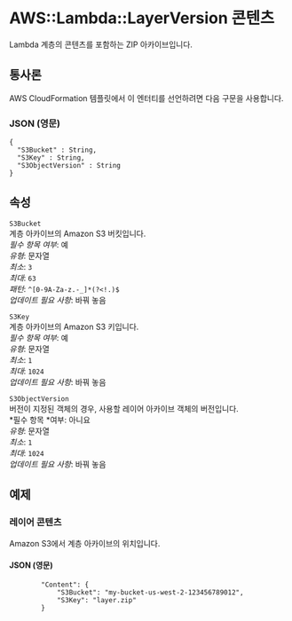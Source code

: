 # AWS::Lambda::LayerVersion 콘텐츠

Lambda 계층의 콘텐츠를 포함하는 ZIP 아카이브입니다.

## 통사론

AWS CloudFormation 템플릿에서 이 엔터티를 선언하려면 다음 구문을 사용합니다.

### JSON (영문)

```
{
  "S3Bucket" : String,
  "S3Key" : String,
  "S3ObjectVersion" : String
}
```

## 속성

`S3Bucket`  
계층 아카이브의 Amazon S3 버킷입니다.  
_필수 항목 여부_: 예  
_유형_: 문자열  
_최소_: `3`  
_최대_: `63`  
_패턴_: `^[0-9A-Za-z.-_]*(?<!.)$`  
_업데이트 필요 사항_: 바꿔 놓음

`S3Key`  
계층 아카이브의 Amazon S3 키입니다.  
_필수 항목 여부_: 예  
_유형_: 문자열  
_최소_: `1`  
_최대_: `1024`  
_업데이트 필요 사항_: 바꿔 놓음

`S3ObjectVersion`  
버전이 지정된 객체의 경우, 사용할 레이어 아카이브 객체의 버전입니다.  
*필수 항목 *여부: 아니요  
_유형_: 문자열  
_최소_: `1`  
_최대_: `1024`  
_업데이트 필요 사항_: 바꿔 놓음

## 예제

### 레이어 콘텐츠

Amazon S3에서 계층 아카이브의 위치입니다.

#### JSON (영문)

```
        "Content": {
            "S3Bucket": "my-bucket-us-west-2-123456789012",
            "S3Key": "layer.zip"
        }
```

